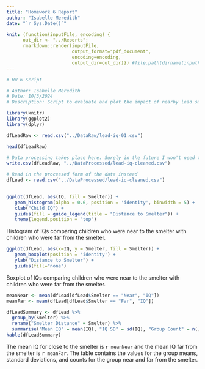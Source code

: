 ```yaml
---
title: "Homework 6 Report"
author: "Isabelle Meredith"
date: "`r Sys.Date()`"

knit: (function(inputFile, encoding) {
      out_dir <- "../Reports";
      rmarkdown::render(inputFile,
                        output_format="pdf_document",
                        encoding=encoding,
                        output_dir=out_dir)}) #file.path(dirname(inputFile), out_dir)
---
```



```r
# HW 6 Script

# Author: Isabelle Meredith
# Date: 10/3/2024
# Description: Script to evaluate and plot the impact of nearby lead smelter on children's IQ

library(knitr)
library(ggplot2)
library(dplyr)
```

```r
dfLeadRaw <- read.csv("../DataRaw/lead-iq-01.csv")

head(dfLeadRaw)

# Data processing takes place here. Surely in the future I won't need to do anything with this
write.csv(dfLeadRaw, "../DataProcessed/lead-iq-cleaned.csv")

# Read in the processed form of the data instead
dfLead <- read.csv("../DataProcessed/lead-iq-cleaned.csv")
  
```

```r
ggplot(dfLead, aes(IQ, fill = Smelter)) + 
   geom_histogram(alpha = 0.6, position = 'identity', binwidth = 5) + 
   xlab("Child IQ") +
   guides(fill = guide_legend(title = "Distance to Smelter")) +
   theme(legend.position = "top")
```
Histogram of IQs comparing children who were near to the smelter with children who were far from the smelter. 

```r
ggplot(dfLead, aes(x=IQ, y = Smelter, fill = Smelter)) + 
   geom_boxplot(position = 'identity') +
   ylab("Distance to Smelter") +
   guides(fill="none")
```
Boxplot of IQs comparing children who were near to the smelter with children who were far from the smelter. 

```r
meanNear <- mean(dfLead[dfLead$Smelter == "Near", "IQ"])
meanFar <- mean(dfLead[dfLead$Smelter == "Far", "IQ"])
```

```r
dfLeadSummary <- dfLead %>% 
  group_by(Smelter) %>%
  rename("Smelter Distance" = Smelter) %>%
  summarise("Mean IQ" = mean(IQ), "IQ SD" = sd(IQ), "Group Count" = n())
kable(dfLeadSummary)
```

The mean IQ for close to the smelter is `r meanNear` and the mean IQ far from the smelter is `r meanFar`. The table contains the values for the group means, standard deviations, and counts for the group near and far from the smelter.